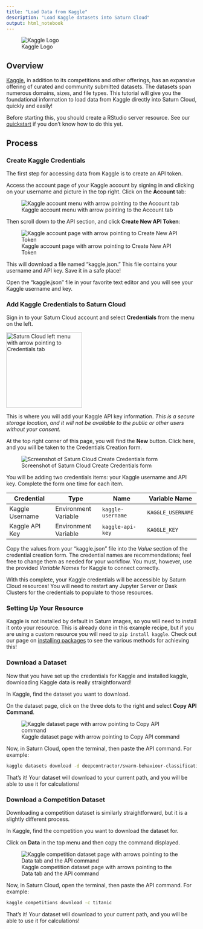 ```yaml
---
title: "Load Data from Kaggle"
description: "Load Kaggle datasets into Saturn Cloud"
output: html_notebook
---
```


![Kaggle Logo](https://saturn-public-assets.s3.us-east-2.amazonaws.com/example-resources/kaggle-logo.png)

## Overview

[Kaggle](https://www.kaggle.com/), in addition to its competitions and other offerings, has an expansive offering of curated and community submitted datasets. The datasets span numerous domains, sizes, and file types. This tutorial will give you the foundational information to load data from Kaggle directly into Saturn Cloud, quickly and easily!

Before starting this, you should create a RStudio server resource. See our [quickstart](https://saturncloud.io/docs/start_in_ten/) if you don't know how to do this yet.

## Process
### Create Kaggle Credentials

The first step for accessing data from Kaggle is to create an API token.

Access the account page of your Kaggle account by signing in and clicking on your username and picture in the top right. Click on the **Account** tab:

![Kaggle account menu with arrow pointing to the Account tab](https://saturn-public-assets.s3.us-east-2.amazonaws.com/example-resources/kaggle-account-header-arrow.jpeg "doc-image")

Then scroll down to the API section, and click **Create New API Token**:

![Kaggle account page with arrow pointing to Create New API Token](https://saturn-public-assets.s3.us-east-2.amazonaws.com/example-resources/kaggle-create-token-arrow.jpeg "doc-image")

This will download a file named "kaggle.json." This file contains your username and API key. Save it in a safe place!

Open the "kaggle.json" file in your favorite text editor and you will see your Kaggle username and key.

### Add Kaggle Credentials to Saturn Cloud
Sign in to your Saturn Cloud account and select **Credentials** from the menu on the left.

<img src="https://saturn-public-assets.s3.us-east-2.amazonaws.com/example-resources/saturn-credentials-arrow.jpeg" style="width:200px;" alt="Saturn Cloud left menu with arrow pointing to Credentials tab" class="doc-image">

This is where you will add your Kaggle API key information. *This is a secure storage location, and it will not be available to the public or other users without your consent.*

At the top right corner of this page, you will find the **New** button. Click here, and you will be taken to the Credentials Creation form. 

![Screenshot of Saturn Cloud Create Credentials form](https://saturn-public-assets.s3.us-east-2.amazonaws.com/example-resources/credentials.jpg "doc-image")

You will be adding two credentials items: your Kaggle username and API key. Complete the form one time for each item. 

|  Credential | Type  | Name| Variable Name  |
|---|---|---|---|
| Kaggle Username  |  Environment Variable | `kaggle-username`  | `KAGGLE_USERNAME`
| Kaggle API Key  |  Environment Variable | `kaggle-api-key`  | `KAGGLE_KEY`

Copy the values from your "kaggle.json" file into the *Value* section of the credential creation form. The credential names are recommendations; feel free to change them as needed for your workflow. You must, however, use the provided *Variable Names* for Kaggle to connect correctly.

With this complete, your Kaggle credentials will be accessible by Saturn Cloud resources! You will need to restart any Jupyter Server or Dask Clusters for the credentials to populate to those resources.

### Setting Up Your Resource
Kaggle is not installed by default in Saturn images, so you will need to install it onto your resource. This is already done in this example recipe, but if you are using a custom resource you will need to `pip install kaggle`. Check out our page on [installing packages](https://saturncloud.io/docs/using-saturn-cloud/install-packages/) to see the various methods for achieving this!

### Download a Dataset
Now that you have set up the credentials for Kaggle and installed kaggle, downloading Kaggle data is really straightforward! 

In Kaggle, find the dataset you want to download. 

On the dataset page, click on the three dots to the right and select **Copy API Command**.

![Kaggle dataset page with arrow pointing to Copy API command](https://saturn-public-assets.s3.us-east-2.amazonaws.com/example-resources/kaggle-dataset-arrow.jpeg "doc-image")

Now, in Saturn Cloud, open the terminal, then paste the API command. For example:


```bash
kaggle datasets download -d deepcontractor/swarm-behaviour-classification
```

That's it! Your dataset will download to your current path, and you will be able to use it for calculations!

### Download a Competition Dataset
Downloading a competition dataset is similarly straightforward, but it is a slightly different process. 

In Kaggle, find the competition you want to download the dataset for.

Click on **Data** in the top menu and then copy the command displayed. 

![Kaggle competition dataset page with arrows pointing to the Data tab and the API command](https://saturn-public-assets.s3.us-east-2.amazonaws.com/example-resources/kaggle-competition-dataset-arrow.jpeg "doc-image")

Now, in Saturn Cloud, open the terminal, then paste the API command. For example:

```bash
kaggle competitions download -c titanic
```

That's it! Your dataset will download to your current path, and you will be able to use it for calculations!